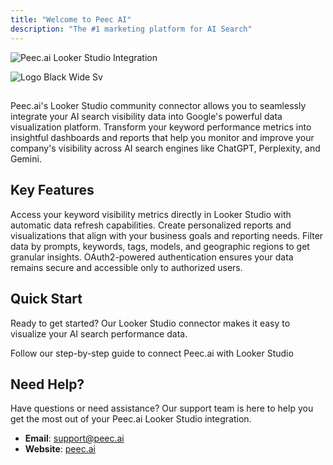 ```yaml
---
title: "Welcome to Peec AI"
description: "The #1 marketing platform for AI Search"
---
```


<img
  className="hidden dark:block"
  src="/images/hero-dark.png"
  alt="Peec.ai Looker Studio Integration"
/>

![Logo Black Wide Sv](/images/LogoBlackWide.svg)

## 

Peec.ai's Looker Studio community connector allows you to seamlessly integrate your AI search visibility data into Google's powerful data visualization platform. Transform your keyword performance metrics into insightful dashboards and reports that help you monitor and improve your company's visibility across AI search engines like ChatGPT, Perplexity, and Gemini.

## Key Features

<CardGroup cols={2}>
  <Card title="Real-time AI Search Data" icon="chart-line">
    Access your keyword visibility metrics directly in Looker Studio with automatic data refresh capabilities.
  </Card>
  <Card title="Customizable Dashboards" icon="dashboard">
    Create personalized reports and visualizations that align with your business goals and reporting needs.
  </Card>
  <Card title="Advanced Filtering" icon="filter">
    Filter data by prompts, keywords, tags, models, and geographic regions to get granular insights.
  </Card>
  <Card title="Secure Authentication" icon="shield-check">
    OAuth2-powered authentication ensures your data remains secure and accessible only to authorized users.
  </Card>
</CardGroup>

## Quick Start

Ready to get started? Our Looker Studio connector makes it easy to visualize your AI search performance data.

<Card title="Setup Guide" icon="rocket" href="/looker/introduction">
  Follow our step-by-step guide to connect Peec.ai with Looker Studio
</Card>

## Need Help?

Have questions or need assistance? Our support team is here to help you get the most out of your Peec.ai Looker Studio integration.

- **Email**: [support@peec.ai](mailto:support@peec.ai)
- **Website**: [peec.ai](https://peec.ai)
